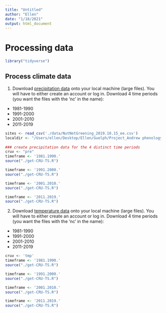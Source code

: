 ```yaml
---
title: "Untitled"
author: "Ellen"
date: "1/18/2021"
output: html_document
---
```



# Processing data

```r
library("tidyverse")

```

## Process climate data

1) Download [precipitation data](http://data.ceda.ac.uk/badc/cru/data/cru_ts/cru_ts_4.04/data/pre) onto your local machine (large files). You will have to either create an account or log in. Download 4 time periods (you want the files with the 'nc' in the name):
- 1981-1990
- 1991-2000
- 2001-2010
- 2011-2019

```r
sites <- read_csv('./data/NutNetGreening_2019.10.15_ee.csv')
localdir <- "/Users/ellen/Desktop/Ellen/Guelph/Project_Andrew phenology/CRU"
  
### create precipitation data for the 4 distinct time periods
cruv <- "pre"
timeframe <- '1981.1990.'
source("./get-CRU-TS.R")

timeframe <- '1991.2000.'
source("./get-CRU-TS.R")

timeframe <- '2001.2010.'
source("./get-CRU-TS.R")

timeframe <- '2011.2019.'
source("./get-CRU-TS.R")
```


2) Download [temperature data](http://data.ceda.ac.uk/badc/cru/data/cru_ts/cru_ts_4.04/data/tmp) onto your local machine (large files). You will have to either create an account or log in. Download 4 time periods (you want the files with the 'nc' in the name):
- 1981-1990
- 1991-2000
- 2001-2010
- 2011-2019
```r
cruv <- 'tmp'
timeframe <- '1981.1990.'
source("./get-CRU-TS.R")

timeframe <- '1991.2000.'
source("./get-CRU-TS.R")

timeframe <- '2001.2010.'
source("./get-CRU-TS.R")

timeframe <- '2011.2019.'
source("./get-CRU-TS.R")
```

